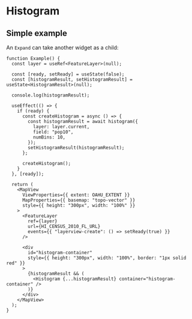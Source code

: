 # Histogram

## Simple example

An `Expand` can take another widget as a child:

```tsx live
function Example() {
  const layer = useRef<FeatureLayer>(null);

  const [ready, setReady] = useState(false);
  const [histogramResult, setHistogramResult] = useState<HistogramResult>(null);

  console.log(histogramResult);

  useEffect(() => {
    if (ready) {
      const createHistogram = async () => {
        const histogramResult = await histogram({
          layer: layer.current,
          field: "pop10",
          numBins: 10,
        });
        setHistogramResult(histogramResult);
      };

      createHistogram();
    }
  }, [ready]);

  return (
    <MapView
      ViewProperties={{ extent: OAHU_EXTENT }}
      MapProperties={{ basemap: "topo-vector" }}
      style={{ height: "300px", width: "100%" }}
    >
      <FeatureLayer
        ref={layer}
        url={HI_CENSUS_2010_FL_URL}
        events={{ "layerview-create": () => setReady(true) }}
      />

      <div
        id="histogram-container"
        style={{ height: "300px", width: "100%", border: "1px solid red" }}
      >
        {histogramResult && (
          <Histogram {...histogramResult} container="histogram-container" />
        )}
      </div>
    </MapView>
  );
}
```
